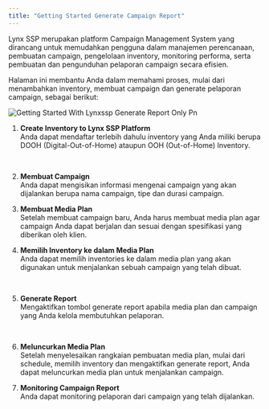 ```yaml
---
title: "Getting Started Generate Campaign Report"
---
```


<p class="text-md text-justify">
Lynx SSP merupakan platform Campaign Management System yang dirancang untuk memudahkan pengguna dalam manajemen perencanaan, pembuatan campaign, pengelolaan inventory, monitoring performa, serta pembuatan dan pengunduhan pelaporan campaign secara efisien.

Halaman ini membantu Anda dalam memahami proses, mulai dari menambahkan inventory, membuat campaign dan generate pelaporan campaign, sebagai berikut:

</p>

![Getting Started With Lynxssp Generate Report Only Pn](/images/getting-started-with-lynxssp-generate-report-only.png)

1. **Create Inventory to Lynx SSP Platform**\
   Anda dapat mendaftar terlebih dahulu inventory yang Anda miliki berupa DOOH (Digital-Out-of-Home) ataupun OOH (Out-of-Home) Inventory.

   <Card title="Membuat DOOH (Digital-Out-of-Home) Inventory">
     
   </Card>
   <Card title="Membuat OOH (Out-of-Home) Inventory" iconType="regular">
     
   </Card>
   ‎‎ 
2. **Membuat Campaign**\
   Anda dapat mengisikan informasi mengenai campaign yang akan dijalankan berupa nama campaign, tipe dan durasi campaign.
   ‎‎
   ‎‎
3. **Membuat Media Plan**\
   Setelah membuat campaign baru, Anda harus membuat media plan agar campaign Anda dapat berjalan dan sesuai dengan spesifikasi yang diberikan oleh klien.
   ‎‎
     ‎‎ ‎
4. **Memilih Inventory ke dalam Media Plan**\
   Anda dapat memilih inventories ke dalam media plan yang akan digunakan untuk menjalankan sebuah campaign yang telah dibuat.

   ‎ ‎
5. **Generate Report**\
   Mengaktifkan tombol generate report apabila media plan dan campaign yang Anda kelola membutuhkan pelaporan.

   ‎
6. **Meluncurkan Media Plan**\
   Setelah menyelesaikan rangkaian pembuatan media plan, mulai dari schedule, memilih inventory dan mengaktifkan generate report, Anda dapat meluncurkan media plan untuk menjalankan campaign.

   
7. **Monitoring Campaign Report**\
   Anda dapat monitoring pelaporan dari campaign yang telah dijalankan.

   <Card title="Download Pelaporan Campaign">
     
   </Card>
   <Card title="Membagikan Pelaporan Campaign">
     
   </Card>
   <Card title="Mengakses Pelaporan Campaign">
     
   </Card>